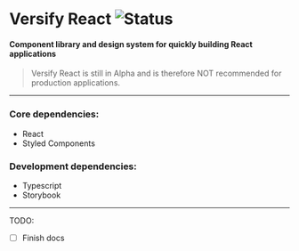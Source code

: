 
<Meta title="Getting Started/Introduction" />

# Versify React ![Status](https://img.shields.io/badge/Status-ALPHA-orange.svg)

#### Component library and design system for quickly building React applications

> Versify React is still in Alpha and is therefore NOT recommended for production applications.

---

### Core dependencies:

- React
- Styled Components

### Development dependencies:

- Typescript
- Storybook

---

TODO:

- [ ] Finish docs
